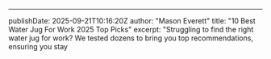 ---
publishDate: 2025-09-21T10:16:20Z
author: "Mason Everett"
title: "10 Best Water Jug For Work 2025 Top Picks"
excerpt: "Struggling to find the right water jug for work? We tested dozens to bring you top recommendations, ensuring you stay